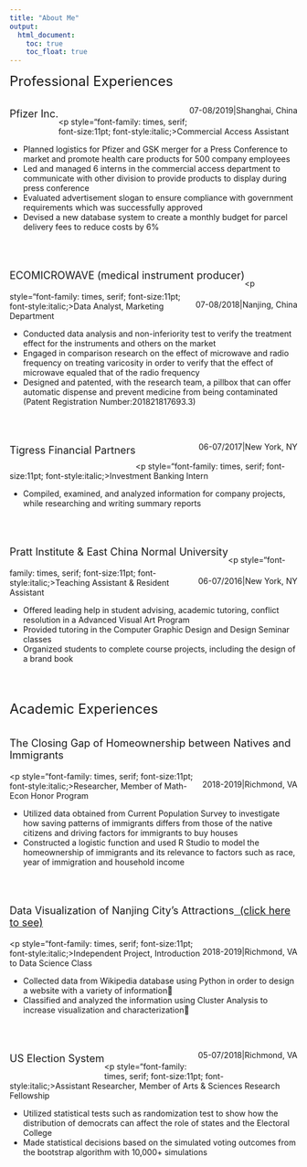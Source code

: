 ```yaml
---
title: "About Me"
output: 
  html_document:
    toc: true
    toc_float: true
---
```

<font size="5">Professional Experiences</font>

<span class="test">
<p style="font-size: large; float: left; display: inline-block;">Pfizer Inc.</p >
<p style="float: right; display: inline-block;">07-08/2019|Shanghai, China</p ></span>

<br><br>
<p style="font-family: times, serif; font-size:11pt; font-style:italic;>Commercial Access Assistant</p>
<ul>
<li>Planned logistics for Pfizer and GSK merger for a Press Conference to market and promote health care products for 500 company employees</li>
<li>Led and managed 6 interns in the commercial access department to communicate with other division to provide products to display during press conference</li>
<li>Evaluated advertisement slogan to ensure compliance with government requirements which was successfully approved</li>
<li>Devised a new database system to create a monthly budget for parcel delivery fees to reduce costs by 6%</li>
</ul>


<br><br>
<span class="test">
<p style="font-size: large; float: left; display: inline-block;">ECOMICROWAVE (medical instrument producer) </p >
<p style="float: right; display: inline-block;">07-08/2018|Nanjing, China</p ></span>
<br/><br>
<p style="font-family: times, serif; font-size:11pt; font-style:italic;>Data Analyst, Marketing Department</p>
<ul>
<li>Conducted data analysis and non-inferiority test to verify the treatment effect for the instruments and others on the market </li>
<li>Engaged in comparison research on the effect of microwave and radio frequency on treating varicosity in order to verify that the effect of microwave equaled that of the radio frequency </li>
<li>Designed and patented, with the research team, a pillbox that can offer automatic dispense and prevent medicine from being contaminated (Patent Registration Number:201821817693.3) </li>
</ul>


<br><br>
<span class="test">
<p style="font-size: large; float: left; display: inline-block;">Tigress Financial Partners </p >
<p style="float: right; display: inline-block;">06-07/2017|New York, NY</p ></span>

<br><br>
<p style="font-family: times, serif; font-size:11pt; font-style:italic;>Investment Banking Intern</p>
<ul>
<li>Compiled, examined, and analyzed information for company projects, while researching and writing summary reports</li>
</ul>



<br><br>
<span class="test">
<p style="font-size: large; float: left; display: inline-block;">Pratt Institute & East China Normal University</p >
<p style="float: right; display: inline-block;">06-07/2016|New York, NY</p ></span>
<br/><br>
<p style="font-family: times, serif; font-size:11pt; font-style:italic;>Teaching Assistant & Resident Assistant</p>
<ul>
<li>Offered leading help in student advising, academic tutoring, conflict resolution in a Advanced Visual Art Program</li>
<li>Provided tutoring in the Computer Graphic Design and Design Seminar classes</li>
<li>Organized students to complete course projects, including the design of a brand book</li>
</ul>

<br>
<br>
<br>
<font size="5">Academic Experiences</font>
<br>
<br>
<span class="test">
<p style="font-size: large; float: left; display: inline-block;">The Closing Gap of Homeownership between Natives and Immigrants </p >
<p style="float: right; display: inline-block;">2018-2019|Richmond, VA</p ></span>
<br/><br>
<p style="font-family: times, serif; font-size:11pt; font-style:italic;>Researcher, Member of Math-Econ Honor Program</p>
<ul>
<li>Utilized data obtained from Current Population Survey to investigate how saving patterns of immigrants differs from those of the native citizens and driving factors for immigrants to buy houses</li>
<li>Constructed a logistic function and used R Studio to model the homeownership of immigrants and its relevance to factors such as race, year of immigration and household income</li>
</ul>


<br><br>
<p style="font-size: large; float: left; display: inline-block;">Data Visualization of Nanjing City’s Attractions[&nbsp;&nbsp;(click here to see)](https://alambyhe.github.io/math289/index.html)</p >
<p style="float: right; display: inline-block;">2018-2019|Richmond, VA</p ></span>
<br/><br>
<p style="font-family: times, serif; font-size:11pt; font-style:italic;>Independent Project, Introduction to Data Science Class</p>
<ul>
<li>Collected data from Wikipedia database using Python in order to design a website with a variety of information</li>
<li>Classified and analyzed the information using Cluster Analysis to increase visualization and characterization</li>
</ul>


<br><br>
<p style="font-size: large; float: left; display: inline-block;">US Election System</p >
<p style="float: right; display: inline-block;">05-07/2018|Richmond, VA</p ></span>
<br/><br>
<p style="font-family: times, serif; font-size:11pt; font-style:italic;>Assistant Researcher, Member of Arts & Sciences Research Fellowship</p>
<ul>
<li>Utilized statistical tests such as randomization test to show how the distribution of democrats can affect the role of states and the Electoral College</li>
<li>Made statistical decisions based on the simulated voting outcomes from the bootstrap algorithm with 10,000+ simulations</li>
</ul>


